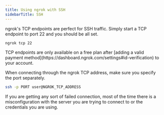 ```yaml
---
title: Using ngrok with SSH
sidebarTitle: SSH
---
```


ngrok's TCP endpoints are perfect for SSH traffic. Simply start a TCP endpoint to port 22 and you should be all set.

```sh
ngrok tcp 22
```

<Warning>
TCP endpoints are only available on a free plan after [adding a valid payment method](https://dashboard.ngrok.com/settings#id-verification) to your account.
</Warning>

When connecting through the ngrok TCP address, make sure you specify the port separately.

```sh
ssh -p PORT user@NGROK_TCP_ADDRESS
```

If you are getting any sort of failed connection, most of the time there is a misconfiguration with the server you are trying to connect to or the credentials you are using.
